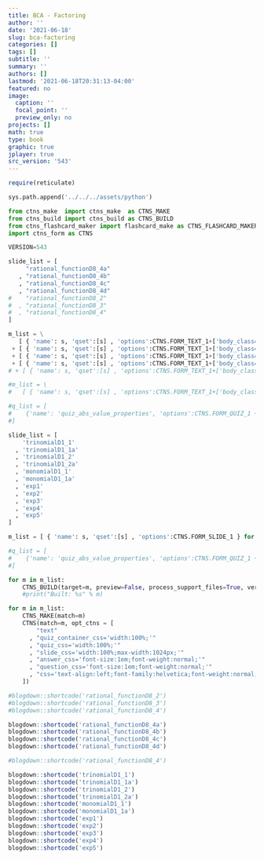 ```yaml
---
title: BCA - Factoring
author: ''
date: '2021-06-18'
slug: bca-factoring
categories: []
tags: []
subtitle: ''
summary: ''
authors: []
lastmod: '2021-06-18T20:31:13-04:00'
featured: no
image:
  caption: ''
  focal_point: ''
  preview_only: no
projects: []
math: true
type: book
graphic: true
jplayer: true
src_version: '543'
---
```

```r
require(reticulate)
```

```python
sys.path.append('../../../assets/python')

from ctns_make  import ctns_make  as CTNS_MAKE
from ctns_build import ctns_build as CTNS_BUILD
from ctns_flashcard_maker import flashcard_make as CTNS_FLASHCARD_MAKER
import ctns_form as CTNS

VERSION=543
```

```python
slide_list = [
     "rational_functionD8_4a"
   , "rational_functionD8_4b"
   , "rational_functionD8_4c"
   , "rational_functionD8_4d"
#    "rational_functionD8_2"
#  , "rational_functionD8_3"
#  , "rational_functionD8_4"
]

m_list = \
   [ { 'name': s, 'qset':[s] , 'options':CTNS.FORM_TEXT_1+['body_class="ctns-td-no-border ctns-no-color-group-message"', 'color_group_a'] } for s in ['rational_functionD8_4a'] ] \
 + [ { 'name': s, 'qset':[s] , 'options':CTNS.FORM_TEXT_1+['body_class="ctns-td-no-border ctns-no-color-group-message"', 'color_group_b'] } for s in ['rational_functionD8_4b'] ] \
 + [ { 'name': s, 'qset':[s] , 'options':CTNS.FORM_TEXT_1+['body_class="ctns-td-no-border ctns-no-color-group-message"', 'color_group_c'] } for s in ['rational_functionD8_4c'] ] \
 + [ { 'name': s, 'qset':[s] , 'options':CTNS.FORM_TEXT_1+['body_class="ctns-td-no-border ctns-no-color-group-message"', 'color_group_d'] } for s in ['rational_functionD8_4d'] ] \
# + [ { 'name': s, 'qset':[s] , 'options':CTNS.FORM_TEXT_1+['body_class="ctns-no-color-group-message"', 'color_group_a', 'color_group_b', 'color_group_c', 'color_group_d'] } for s in ['rational_functionD8_4']  ]

#m_list = \
#   [ { 'name': s, 'qset':[s] , 'options':CTNS.FORM_TEXT_1+['body_class="ctns-no-color-group-message"', 'color_group_a', 'color_group_b', 'color_group_c', 'color_group_d'] } for s in ['rational_functionD8_4']  ]

#q_list = [
#    {'name': 'quiz_abs_value_properties', 'options':CTNS.FORM_QUIZ_1 + ["count=14"], 'qset': slide_list}
#]
```

```python
slide_list = [
    'trinomialD1_1'
  , 'trinomialD1_1a'
  , 'trinomialD1_2'
  , 'trinomialD1_2a'
  , 'monomialD1_1'
  , 'monomialD1_1a'
  , 'exp1'
  , 'exp2'
  , 'exp3'
  , 'exp4'
  , 'exp5'
]

m_list = [ { 'name': s, 'qset':[s] , 'options':CTNS.FORM_SLIDE_1 } for s in slide_list ]

#q_list = [
#    {'name': 'quiz_abs_value_properties', 'options':CTNS.FORM_QUIZ_1 + ["count=14"], 'qset': slide_list}
#]
```

```python
for m in m_list:
    CTNS_BUILD(target=m, preview=False, process_support_files=True, version=VERSION, write_image=False, encrypt=False)
    #print("Built: %s" % m)
```

```python
for m in m_list:
    CTNS_MAKE(match=m)
    CTNS(match=m, opt_ctns = [ 
        "text"
      , "quiz_container_css='width:100%;'"
      , "quiz_css='width:100%;'"
      , "slide_css='width:100%;max-width:1024px;'"
      , "answer_css='font-size:1em;font-weight:normal;'"
      , "question_css='font-size:1em;font-weight:normal;'"
      , "css='text-align:left;font-family:helvetica;font-weight:normal;font-size:120%;color:rgb(77,77,77);'"
    ])
```

```r
#blogdown::shortcode('rational_functionD8_2')
#blogdown::shortcode('rational_functionD8_3')
#blogdown::shortcode('rational_functionD8_4')

blogdown::shortcode('rational_functionD8_4a')
blogdown::shortcode('rational_functionD8_4b')
blogdown::shortcode('rational_functionD8_4c')
blogdown::shortcode('rational_functionD8_4d')

#blogdown::shortcode('rational_functionD8_4')
```

```r
blogdown::shortcode('trinomialD1_1')
blogdown::shortcode('trinomialD1_1a')
blogdown::shortcode('trinomialD1_2')
blogdown::shortcode('trinomialD1_2a')
blogdown::shortcode('monomialD1_1')
blogdown::shortcode('monomialD1_1a')
blogdown::shortcode('exp1')
blogdown::shortcode('exp2')
blogdown::shortcode('exp3')
blogdown::shortcode('exp4')
blogdown::shortcode('exp5')
```
